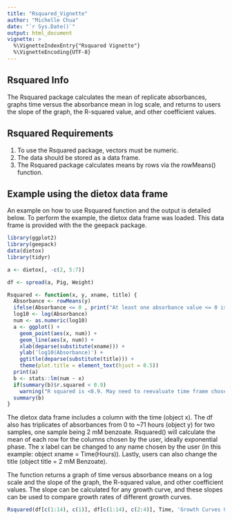 ```yaml
---
title: "Rsquared_Vignette"
author: "Michelle Chua"
date: "`r Sys.Date()`"
output: html_document
vignette: >
  %\VignetteIndexEntry{"Rsquared Vignette"}
  %\VignetteEncoding{UTF-8}
---
```

## Rsquared Info

The Rsquared package calculates the mean of replicate absorbances, graphs time versus the absorbance mean in log scale, and returns to users the slope of the graph, the R-squared value, and other coefficient values.

## Rsquared Requirements

1) To use the Rsquared package, vectors must be numeric. 
2) The data should be stored as a data frame.
3) The Rsquared package calculates means by rows via the rowMeans() function.

## Example using the dietox data frame

An example on how to use Rsquared function and the output is detailed below. To perform the example, the dietox data frame was loaded. This data frame is provided with the the geepack package.

```r
library(ggplot2)
library(geepack)
data(dietox)
library(tidyr)

a <- dietox[, -c(2, 5:7)]

df <- spread(a, Pig, Weight)

Rsquared <- function(x, y, xname, title) {
  Absorbance <- rowMeans(y)
  ifelse(Absorbance <= 0 , print("At least one absorbance value <= 0 is in data frame. These values must be excluded for log()."), FALSE) 
  log10 <- log(Absorbance) 
  num <- as.numeric(log10) 
  a <- ggplot() +
    geom_point(aes(x, num)) + 
    geom_line(aes(x, num)) + 
    xlab(deparse(substitute(xname))) + 
    ylab('log10(Absorbance)') + 
    ggtitle(deparse(substitute(title))) + 
    theme(plot.title = element_text(hjust = 0.5)) 
  print(a) 
  b <- stats::lm(num ~ x) 
  if(summary(b)$r.squared < 0.9)
    warning("R squared is <0.9. May need to reevaluate time frame chosen for log phase. Non-log phase values should be excluded.")
  summary(b)
}
```
The dietox data frame includes a column with the time (object x). The df also has triplicates of absorbances from 0 to ~71 hours (object y) for two samples, one sample being 2 mM benzoate. Rsquared() will calculate the mean of each row for the columns chosen by the user, ideally exponential phase. The x label can be changed to any name chosen by the user (in this example: object xname = Time(Hours)). Lastly, users can also change the title (object title = 2 mM Benzoate).

The function returns a graph of time versus absorbance means on a log scale and the slope of the graph, the R-squared value, and other coefficient values. The slope can be calculated for any growth curve, and these slopes can be used to compare growth rates of different growth curves.
```r
Rsquared(df[c(1:14), c(1)], df[c(1:14), c(2:4)], Time, 'Growth Curves Of Pigs In A 3x3 Factorial Experiment')
```
